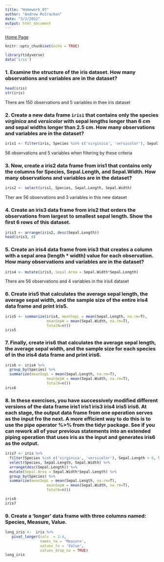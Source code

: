 ```yaml
---
title: "Homework_07"
author: "Andrew McCracken"
date: "3/2/2022"
output: html_document
---
```


[Home Page](index.html)

```r
knitr::opts_chunk$set(echo = TRUE)
```

```r
library(tidyverse)
data('iris')
```
### 1. Examine the structure of the iris dataset. How many observations and variables are in the dataset?

```r
head(iris)
str(iris)
```
There are 150 observations and 5 variables in thee iris dataset

### 2. Create a new data frame `iris1` that contains only the species *virginica* and *versicolor* with sepal lengths longer than 6 cm and sepal widths longer than 2.5 cm. How many observations and variables are in the dataset?

```r
iris1 <- filter(iris, Species %in% c('virginica', 'versicolor'), Sepal.Length > 6, Sepal.Width > 2.5)
```
56 observations and 5 variables when filtering by these criteria


### 3. Now, create a iris2 data frame from iris1 that contains only the columns for Species, Sepal.Length, and Sepal.Width. How many observations and variables are in the dataset?

```r
iris2 <- select(iris1, Species, Sepal.Length, Sepal.Width)
```
Ther are 56 observations and 3 variables in this new dataset

### 4. Create an iris3 data frame from iris2 that orders the observations from largest to smallest sepal length. Show the first 6 rows of this dataset.

```r
iris3 <- arrange(iris2, desc(Sepal.Length))
head(iris3, 6)
```

### 5. Create an iris4 data frame from iris3 that creates a column with a sepal area (length * width) value for each observation. How many observations and variables are in the dataset?

```r
iris4 <- mutate(iris3, Sepal.Area = Sepal.Width*Sepal.Length)
```
There are 56 observations and 4 variables in the iris4 dataset

### 6. Create iris5 that calculates the average sepal length, the average sepal width, and the sample size of the entire iris4 data frame and print iris5.
```r
iris5 <- summarize(iris4, meanSepL = mean(Sepal.Length, na.rm=T),
                   meanSepW = mean(Sepal.Width, na.rm=T),
                   TotalN=n())
iris5
```

### 7. Finally, create iris6 that calculates the average sepal length, the average sepal width, and the sample size for each species of in the iris4 data frame and print iris6.

```r
iris6 <- iris4 %>%
  group_by(Species) %>%
  summarize(meanSepL = mean(Sepal.Length, na.rm=T),
                   meanSepW = mean(Sepal.Width, na.rm=T),
                   TotalN=n())
iris6
```

### 8. In these exercises, you have successively modified different versions of the data frame iris1 iris1 iris3 iris4 iris5 iris6. At each stage, the output data frame from one operation serves as the input fro the next. A more efficient way to do this is to use the pipe operator %>% from the tidyr package. See if you can rework all of your previous statements into an extended piping operation that uses iris as the input and generates iris6 as the output.

```r
iris7 <- iris %>%
  filter(Species %in% c('virginica', 'versicolor'), Sepal.Length > 6, Sepal.Width > 2.5) %>%
  select(Species, Sepal.Length, Sepal.Width) %>%
  arrange(desc(Sepal.Length)) %>%
  mutate(Sepal.Area = Sepal.Width*Sepal.Length) %>%
  group_by(Species) %>%
  summarize(meanSepL = mean(Sepal.Length, na.rm=T),
                   meanSepW = mean(Sepal.Width, na.rm=T),
                   TotalN=n())
```
```r
iris6
iris7
```

### 9. Create a ‘longer’ data frame with three columns named: Species, Measure, Value.

```r
long_iris <-  iris %>%
   pivot_longer(cols  = 1:4,
                names_to = 'Measure',
                values_to = 'Value',
                values_drop_na = TRUE)
long_iris
```




